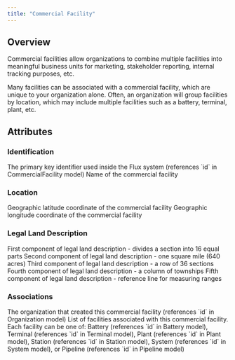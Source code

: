 ```yaml
---
title: "Commercial Facility"
---
```


## Overview

Commercial facilities allow organizations to combine multiple facilities into
meaningful business units for marketing, stakeholder reporting, internal
tracking purposes, etc.

Many facilities can be associated with a commercial facility, which are unique to your organization alone.
Often, an organization will group facilities by location, which may include multiple facilities such as a
battery, terminal, plant, etc.

## Attributes

### Identification

<ResponseField name="ID" required>
  The primary key identifier used inside the Flux system (references `id` in
  CommercialFacility model)
</ResponseField>

<ResponseField name="Name" required>
  Name of the commercial facility
</ResponseField>

### Location

<ResponseField name="Latitude">
  Geographic latitude coordinate of the commercial facility
</ResponseField>

<ResponseField name="Longitude">
  Geographic longitude coordinate of the commercial facility
</ResponseField>

### Legal Land Description

<ResponseField name="Legal Subdivision (LSD)" required>
  First component of legal land description - divides a section into 16 equal
  parts
</ResponseField>

<ResponseField name="Section" required>
  Second component of legal land description - one square mile (640 acres)
</ResponseField>

<ResponseField name="Township" required>
  Third component of legal land description - a row of 36 sections
</ResponseField>

<ResponseField name="Range" required>
  Fourth component of legal land description - a column of townships
</ResponseField>

<ResponseField name="Meridian" required>
  Fifth component of legal land description - reference line for measuring
  ranges
</ResponseField>

### Associations

<ResponseField name="Organization" required>
  The organization that created this commercial facility (references `id` in
  Organization model)
</ResponseField>

<ResponseField name="Facilities">
  List of facilities associated with this commercial facility. Each facility can
  be one of: Battery (references `id` in Battery model), Terminal (references
  `id` in Terminal model), Plant (references `id` in Plant model), Station
  (references `id` in Station model), System (references `id` in System model),
  or Pipeline (references `id` in Pipeline model)
</ResponseField>
